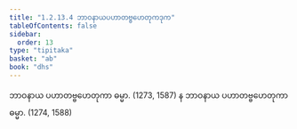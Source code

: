 ```yaml
---
title: "1.2.13.4 ဘာဝနာယပဟာတဗ္ဗဟေတုကဒုက"
tableOfContents: false
sidebar:
  order: 13
type: "tipitaka"
basket: "ab"
book: "dhs"
---
```



<DynamicBreadcrumb />

<Division number="108" book="dhs">

<Paragraph number="251" book="dhs">
ဘာဝနာယ ပဟာတဗ္ဗဟေတုကာ ဓမ္မာ. (<Emphasis>1273, 1587</Emphasis>)
</Paragraph>

<Paragraph number="252" book="dhs">
န ဘာဝနာယ ပဟာတဗ္ဗဟေတုကာ ဓမ္မာ. (<Emphasis>1274, 1588</Emphasis>)
</Paragraph>
</Division>